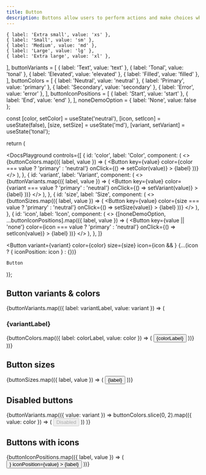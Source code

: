 ```yaml
---
title: Button
description: Buttons allow users to perform actions and make choices when pressed. They are usually found in places like dialogs, forms and more.
---
```




    { label: 'Extra small', value: 'xs' },
    { label: 'Small', value: 'sm' },
    { label: 'Medium', value: 'md' },
    { label: 'Large', value: 'lg' },
    { label: 'Extra large', value: 'xl' },
  ],
  buttonVariants = [
    { label: 'Text', value: 'text' },
    { label: 'Tonal', value: 'tonal' },
    { label: 'Elevated', value: 'elevated' },
    { label: 'Filled', value: 'filled' },
  ],
  buttonColors = [
    { label: 'Neutral', value: 'neutral' },
    { label: 'Primary', value: 'primary' },
    { label: 'Secondary', value: 'secondary' },
    { label: 'Error', value: 'error' },
  ],
  buttonIconPositions = [
    { label: 'Start', value: 'start' },
    { label: 'End', value: 'end' },
  ],
  noneDemoOption = { label: 'None', value: false };

const [color, setColor] = useState('neutral'),
    [icon, setIcon] = useState(false),
    [size, setSize] = useState('md'),
    [variant, setVariant] = useState('tonal');

return (

<DocsPlayground
  controls={[
    {
      id: 'color',
      label: 'Color',
      component: (
        <>
          {buttonColors.map(({ label, value }) => (
            <Button
              key={value}
              color={color === value ? 'primary' : 'neutral'}
              onClick={() => setColor(value)}
            >
              {label}
            </Button>
          ))}
        </>
      ),
    },
    {
      id: 'variant',
      label: 'Variant',
      component: (
        <>
          {buttonVariants.map(({ label, value }) => (
            <Button
              key={value}
              color={variant === value ? 'primary' : 'neutral'}
              onClick={() => setVariant(value)}
            >
              {label}
            </Button>
          ))}
        </>
      ),
    },
    {
      id: 'size',
      label: 'Size',
      component: (
        <>
          {buttonSizes.map(({ label, value }) => (
            <Button
              key={value}
              color={size === value ? 'primary' : 'neutral'}
              onClick={() => setSize(value)}
            >
              {label}
            </Button>
          ))}
        </>
      ),
    },
    {
      id: 'icon',
      label: 'Icon',
      component: (
        <>
          {[noneDemoOption, ...buttonIconPositions].map(({ label, value }) => (
            <Button
              key={value || 'none'}
              color={icon === value ? 'primary' : 'neutral'}
              onClick={() => setIcon(value)}
            >
              {label}
            </Button>
          ))}
        </>
      ),
    },
  ]}
>
  <Button
    variant={variant}
    color={color}
    size={size}
    icon={icon && <AddIcon />}
    {...(icon ? { iconPosition: icon } : {})}
  >
    Button
  </Button>
</DocsPlayground>

)};

<ButtonPlayground />

## Button variants & colors

{buttonVariants.map(({ label: variantLabel, value: variant }) => (

<Fragment key={variant}>
  <h3>{variantLabel}</h3>
  <DocsComponents>
    {buttonColors.map(({ label: colorLabel, value: color }) => (
      <Button
        key={`${variant}-${color}`}
        id={`demo-btn-${variant}-${color}`}
        variant={variant}
        color={color}
      >
        {colorLabel}
      </Button>
    ))}
  </DocsComponents>
</Fragment>
))}

## Button sizes

<DocsComponents>
  {buttonSizes.map(({ label, value }) => (
    <Button key={value} size={value} id={`demo-btn-${value}`}>
      {label}
    </Button>
  ))}
</DocsComponents>

## Disabled buttons

<DocsComponents>
  {buttonVariants.map(({ value: variant }) =>
    buttonColors.slice(0, 2).map(({ value: color }) => (
      <Button
        key={`${variant}-${color}`}
        id={`demo-btn-${variant}-${color}-disabled`}
        variant={variant}
        color={color}
        disabled
      >
        Disabled
      </Button>
    ))
  )}
</DocsComponents>

## Buttons with icons

<DocsComponents>
  {buttonIconPositions.map(({ label, value }) => (
    <Button
      key={value}
      id={`demo-btn-icon-${value}`}
      icon={<AddIcon />}
      iconPosition={value}
    >
      {label}
    </Button>
  ))}
</DocsComponents>
